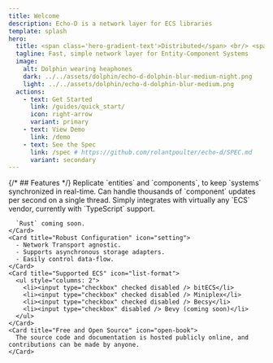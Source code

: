 ```yaml
---
title: Welcome
description: Echo-D is a network layer for ECS libraries
template: splash
hero:
  title: <span class='hero-gradient-text'>Distributed</span> <br/> <span class=''>Entity-Components</span>
  tagline: Fast, simple network layer for Entity-Component Systems
  image:
    alt: Dolphin wearing heaphones
    dark: ../../assets/dolphin/echo-d-dolphin-blur-medium-night.png
    light: ../../assets/dolphin/echo-d-dolphin-blur-medium.png
  actions:
    - text: Get Started
      link: /guides/quick_start/
      icon: right-arrow
      variant: primary
    - text: View Demo
      link: /demo
    - text: See the Spec
      link: /spec # https://github.com/rolantpoulter/echo-d/SPEC.md
      variant: secondary
---
```



<div class="features">
  {/* ## Features */}

  <CardGrid stagger>
    <Card title="Stream in Real-time" icon="rss">
      Replicate `entities` and `components`, to keep `systems` synchronized in real-time.
    </Card>
    <Card title="Effecient Payload Delivery" icon="rocket">
      Can handle thousands of `component` updates per second on a single thread.
    </Card>
    <Card title="Modular and Flexible" icon="puzzle">
      Simply integrates with virtually any `ECS` vendor, currently with `TypeScript` support.
      
      `Rust` coming soon.
    </Card>
    <Card title="Robust Configuration" icon="setting">
      - Network Transport agnostic.
      - Supports asynchronous storage adapters.
      - Easily control data-flow.
    </Card>
    <Card title="Supported ECS" icon="list-format">
      <ul style="columns: 2">
        <li><input type="checkbox" checked disabled /> bitECS</li>
        <li><input type="checkbox" checked disabled /> Miniplex</li>
        <li><input type="checkbox" checked disabled /> Becsy</li>
        <li><input type="checkbox" disabled /> Bevy (coming soon)</li>
      </ul>
    </Card>
    <Card title="Free and Open Source" icon="open-book">
      The source code and documentation is hosted publicly online, and contributions can be made by anyone.
    </Card>
  </CardGrid>
</div>

<CardMouseTracker />